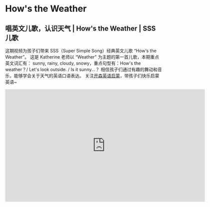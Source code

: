 # How's the Weather

## 唱英文儿歌，认识天气 | How's the Weather | SSS 儿歌

这期视频为孩子们带来 SSS（Super Simple Song）经典英文儿歌 “How‘s the Weather”。
这是 Katherine 老师以 “Weather" 为主题的第一首儿歌，本期重点英文词汇有： sunny, rainy, cloudy, snowy，重点句型有：How's the weather？/ Let's look outside. / Is it sunny...？
相信孩子们通过有趣的舞动和音乐，能够学会关于天气的英语口语表达。
关注[开森英语启蒙](https://space.bilibili.com/20797715)，带孩子们快乐启蒙英语~

<iframe
  src="https://player.bilibili.com/player.html?bvid=BV12u411t7ft&cid=1&page=1"
  scrolling="no"
  border="0"
  frameborder="no"
  framespacing="0"
  allowfullscreen="true"
  width="640"
  height="360"
></iframe>
